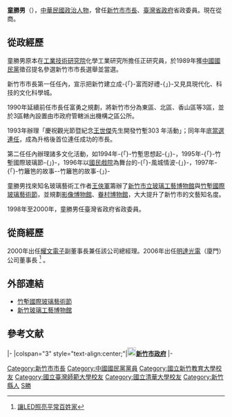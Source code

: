 {{Infobox_officeholder
| name = 童勝男
| image name = 第四屆新竹市長選舉候選人童勝男.jpg
| width = 
| now = 中華民國政治人物 
| period = 
| Sex = 男 
| Native place = 
| date of birth = 1944年
| place of birth = {{TWN-JPN}}[[新竹州|新竹州]][[新竹市_(州轄市)|新竹市]]
| party = {{kmt|25px}}
| educate = 
*[[新竹師範專科學校|新竹師範專科學校]]畢業</span>
*國立[[臺灣師範大學|臺灣師範大學]]化學系畢業</span>
*[[國立清華大學|國立清華大學]]化學研究所碩士</span>
*美國[[愛克蓉大學|愛克蓉大學]]高分子研究院博士</span>
| past = 
*工業技術研究院化學工業研究所正研究員
*[[File:Flag_of_Hsinchu_City.svg|25px]]新竹市第3－4屆市長<br><span style="color: blue;">（1989年－1997年）</span>
*臺灣省政府省政委員<br><span style="color: blue;">（1998年－2000年）</span>
}}

'''童勝男'''（{{bd|1944年||catIdx=Tong童}}），[[中華民國|中華民國]][[政治人物|政治人物]]，曾任[[新竹市市長|新竹市市長]]、[[臺灣省政府|臺灣省政府]]省政委員。現在從商。

==從政經歷==
童勝男原本在[[工業技術研究院|工業技術研究院]]化學工業研究所擔任正研究員，於1989年獲[[中國國民黨|中國國民黨]]徵召提名參選新竹市市長選舉並當選。



新竹市市長第一任任內，宣示把新竹建立成-{「}-富而好禮-{」}-又見具現代化、科技的文化科學城。

1990年延續前任市長任富勇之規劃，將新竹市分為東區、北區、香山區等3區，並於3區轄內設置由市政府管轄派出機構之區公所。

1993年辦理「慶祝觀光節暨紀念[[王世傑_(金門)|王世傑]]先生開發竹塹303 年活動」；同年年底[[1993年中華民國縣市長選舉#新竹市|當選連任]]，成為升格後首位連任成功的市長。

第二任任內辦理諸多文化活動，如1994年-{「}-竹塹思想起-{」}-，1995年-{「}-竹塹國際玻璃節-{」}-，1996年以[[新竹市文化局影像博物館|國民戲院]]為舞台的-{「}-風城情波-{」}-，1997年-{「}-竹籬笆的故事--竹籬笆的故事-{」}-

童勝男找來知名玻璃藝術工作者[[王俠軍|王俠軍]]籌辦了[[新竹市立玻璃工藝博物館|新竹市立玻璃工藝博物館]]與[[竹塹國際玻璃藝術節|竹塹國際玻璃藝術節]]，並規劃[[新竹市文化局影像博物館|影像博物館]]、[[新竹市眷村博物館|眷村博物館]]，大大提升了新竹市的文藝知名度。 

1998年至2000年，童勝男任臺灣省政府省政委員。

==從商經歷==
2000年出任[[耀文電子|耀文電子]]副董事長兼任該公司總經理。2006年出任[[明達光電|明達光電]]（廈門）公司董事長 <ref>[http://www.straitsfair.org.cn/News/2242.aspx 讓LED照亮平常百姓家]{{dead link|date=2018年4月 |bot=InternetArchiveBot |fix-attempted=yes }}</ref> 。

==外部連結==
*[http://tour.cca.gov.tw/frontsite/local/festivalDetailAction.do?method=doDetail01&serNo=200908240019&subMenuId=206&siteId=101# 竹塹國際玻璃藝術節]{{dead link|date=2018年4月 |bot=InternetArchiveBot |fix-attempted=yes }}
*[http://www.hcccb.gov.tw/chinese/16museum/mus_b01.asp?station=102 新竹玻璃工藝博物館] {{Wayback|url=http://www.hcccb.gov.tw/chinese/16museum/mus_b01.asp?station=102 |date=20180709094652 }}

==參考文献==
{{reflist}}

{{start box}}
{{s-gov|roc}}
|-
|colspan="3" style="text-align:center;"|'''[[File:Emblem_of_Hsinchu_City.svg|20px]][[新竹市政府|新竹市政府]]'''
|-
{{s-before|[[任富勇|任富勇]]}}
{{s-title|[[新竹市市長|新竹市市長]]<br><small>第三、四屆<br>1989年12月20日－1997年12月20日}}
{{s-after|[[蔡仁堅|蔡仁堅]]}}
{{end box}}
{{新竹市市長}}

{{DEFAULTSORT:T童勝男}}
[[Category:新竹市市長|Category:新竹市市長]]
[[Category:中國國民黨黨員|Category:中國國民黨黨員]]
[[Category:國立新竹教育大學校友|Category:國立新竹教育大學校友]]
[[Category:國立臺灣師範大學校友|Category:國立臺灣師範大學校友]]
[[Category:國立清華大學校友|Category:國立清華大學校友]]
[[Category:新竹縣人|Category:新竹縣人]]
[[Category:童姓|S勝]]